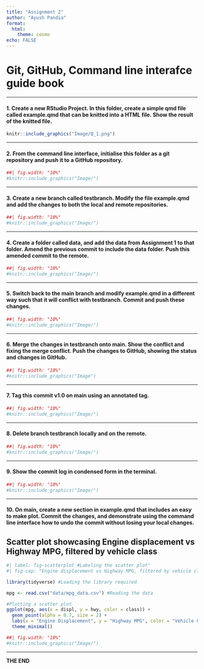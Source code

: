 ```yaml
---
title: "Assignment 2"
author: "Ayush Pandia"
format:
  html: 
    theme: cosmo
echo: FALSE
---
```


# **Git, GitHub, Command line interafce guide book**

---

#### 1. Create a new RStudio Project. In this folder, create a simple qmd file called example.qmd that can be knitted into a HTML file. Show the result of the knitted file.



```r
knitr::include_graphics("Image/Q_1.png")
```


---

#### 2. From the command line interface, initialise this folder as a git repository and push it to a GitHub repository.

```r
##| fig.width: "10%"
#knitr::include_graphics("Image/")
```


---

#### 3. Create a new branch called testbranch. Modify the file example.qmd and add the changes to both the local and remote repositories.

```r
##| fig.width: "10%"
#knitr::include_graphics("Image/")
```

---

#### 4. Create a folder called data, and add the data from Assignment 1 to that folder. Amend the previous commit to include the data folder. Push this amended commit to the remote.

```r
##| fig.width: "10%"
#knitr::include_graphics("Image/")
```


---

#### 5. Switch back to the main branch and modify example.qmd in a different way such that it will conflict with testbranch. Commit and push these changes.

```r
##| fig.width: "10%"
#knitr::include_graphics("Image/")
```


---

#### 6. Merge the changes in testbranch onto main. Show the conflict and fixing the merge conflict. Push the changes to GitHub, showing the status and changes in GitHub.

```r
##| fig.width: "10%"
#knitr::include_graphics("Image")
```

---

#### 7. Tag this commit v1.0 on main using an annotated tag.

```r
##| fig.width: "10%"
#knitr::include_graphics("Image/")
```


---

#### 8. Delete branch testbranch locally and on the remote.

```r
##| fig.width: "10%"
#knitr::include_graphics("Image/")
```

---

#### 9. Show the commit log in condensed form in the terminal.

```r
##| fig.width: "10%"
#knitr::include_graphics("Image/")
```


---

#### 10. On main, create a new section in example.qmd that includes an easy to make plot. Commit the changes, and demonstrate using the command line interface how to undo the commit without losing your local changes.

## Scatter plot showcasing Engine displacement vs Highway MPG, filtered by vehicle class

```r
#| label: fig-scatterplot #Labeling the scatter plot"
#| fig-cap: "Engine displacement vs Highway MPG, filtered by vehicle class."

library(tidyverse) #Loading the library required

mpg <- read.csv("data/mpg_data.csv") #Reading the data

#Plotting a scatter plot
ggplot(mpg, aes(x = displ, y = hwy, color = class)) +
  geom_point(alpha = 0.7, size = 2) +
  labs(x = "Engine Displacement", y = "Highway MPG", color = "Vehicle Class") +
  theme_minimal()
```

```r
##| fig.width: "10%"
#knitr::include_graphics("Image/")
```

---

**THE END**


